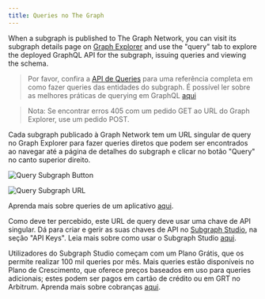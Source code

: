 ```yaml
---
title: Queries no The Graph
---
```


When a subgraph is published to The Graph Network, you can visit its subgraph details page on [Graph Explorer](https://thegraph.com/explorer) and use the "query" tab to explore the deployed GraphQL API for the subgraph, issuing queries and viewing the schema.

> Por favor, confira a [API de Queries](/querying/graphql-api/) para uma referência completa em como fazer queries das entidades do subgraph. É possível ler sobre as melhores práticas de querying em GraphQL [aqui](/querying/querying-best-practices/)

> Nota: Se encontrar erros 405 com um pedido GET ao URL do Graph Explorer, use um pedido POST.

Cada subgraph publicado à Graph Network tem um URL singular de query no Graph Explorer para fazer queries diretos que podem ser encontrados ao navegar até a página de detalhes do subgraph e clicar no botão "Query" no canto superior direito.

![Query Subgraph Button](/img/query-button-screenshot.png)

![Query Subgraph URL](/img/query-url-screenshot.png)

Aprenda mais sobre queries de um aplicativo [aqui](/querying/querying-from-an-application/).

Como deve ter percebido, este URL de query deve usar uma chave de API singular. Dá para criar e gerir as suas chaves de API no [Subgraph Studio](https://thegraph.com/studio), na seção "API Keys". Leia mais sobre como usar o Subgraph Studio [aqui](/deploying/subgraph-studio/).

Utilizadores do Subgraph Studio começam com um Plano Grátis, que os permite realizar 100 mil queries por mês. Mais queries estão disponíveis no Plano de Crescimento, que oferece preços baseados em uso para queries adicionais; estes podem ser pagos em cartão de crédito ou em GRT no Arbitrum. Aprenda mais sobre cobranças [aqui](/billing/).
